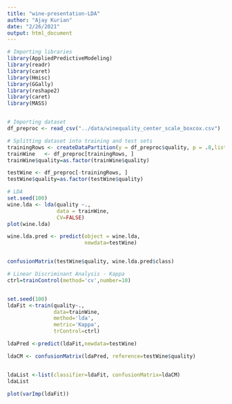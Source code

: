 ---
title: "wine-presentation-LDA"
author: "Ajay Kurian"
date: "2/26/2021"
output: html_document
---

```{r}
# Importing libraries 
library(AppliedPredictiveModeling)
library(readr)
library(caret)
library(Hmisc)
library(GGally)
library(reshape2)
library(caret)
library(MASS)


# Importing dataset
df_preproc <- read_csv("../data/winequality_center_scale_boxcox.csv")

# Splitting dataset into training and test sets 
trainingRows <- createDataPartition(y = df_preproc$quality, p = .8,list= FALSE)
trainWine   <- df_preproc[trainingRows, ]
trainWine$quality=as.factor(trainWine$quality)

testWine <- df_preproc[-trainingRows, ]
testWine$quality=as.factor(testWine$quality)


```

```{r}
# LDA 
set.seed(100)
wine.lda <- lda(quality ~., 
                data = trainWine,
                CV=FALSE)
plot(wine.lda)

wine.lda.pred <- predict(object = wine.lda,
                         newdata=testWine)


confusionMatrix(testWine$quality, wine.lda.pred$class)

```

```{r}
# Linear Discriminant Analysis - Kappa 
ctrl=trainControl(method='cv',number=10)


set.seed(100)
ldaFit <-train(quality~.,
               data=trainWine,
               method='lda',
               metric='Kappa',
               trControl=ctrl)

ldaPred <-predict(ldaFit,newdata=testWine)

ldaCM <- confusionMatrix(ldaPred, reference=testWine$quality)


ldaList <-list(classifier=ldaFit, confusionMatrix=ldaCM)
ldaList

plot(varImp(ldaFit))

```
```{r}


```


